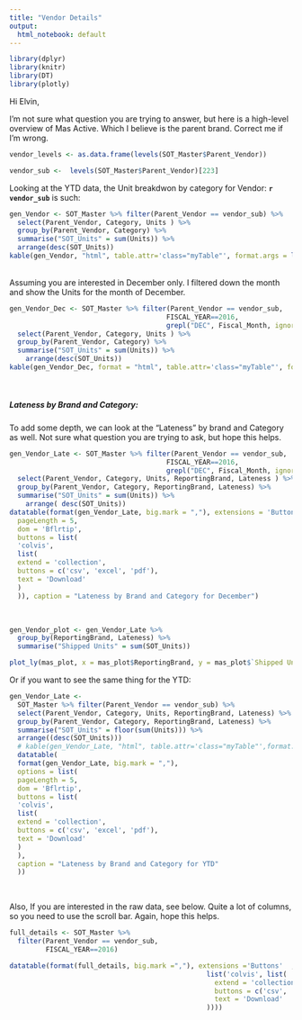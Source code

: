 ```yaml
---
title: "Vendor Details" 
output:
  html_notebook: default
---
```

<style>
  .myTable td {
    padding: 10px;
    border-bottom: 1px solid black;
  }
</style>

```r
library(dplyr)
library(knitr)
library(DT)
library(plotly)
```

Hi Elvin,

I'm not sure what question you are trying to answer, but here is a high-level overview of Mas Active. Which I believe is the parent brand. Correct me if I'm wrong. 

```r
vendor_levels <- as.data.frame(levels(SOT_Master$Parent_Vendor))

```

```r
vendor_sub <-  levels(SOT_Master$Parent_Vendor)[223]

```



Looking at the YTD data, the Unit breakdwon by category for Vendor: **`r vendor_sub`** is such:

```r
gen_Vendor <- SOT_Master %>% filter(Parent_Vendor == vendor_sub) %>% 
  select(Parent_Vendor, Category, Units ) %>% 
  group_by(Parent_Vendor, Category) %>% 
  summarise("SOT_Units" = sum(Units)) %>% 
  arrange(desc(SOT_Units))
kable(gen_Vendor, "html", table.attr='class="myTable"', format.args = list(big.mark=","), caption = "YTD Units by Category and Vendor")
```


<br>
Assuming you are interested in December only. I filtered down the month and show the Units for the month of December.

```r
gen_Vendor_Dec <- SOT_Master %>% filter(Parent_Vendor == vendor_sub, 
                                       FISCAL_YEAR==2016, 
                                       grepl("DEC", Fiscal_Month, ignore.case = TRUE)) %>% 
  select(Parent_Vendor, Category, Units ) %>% 
  group_by(Parent_Vendor, Category) %>% 
  summarise("SOT_Units" = sum(Units)) %>% 
    arrange(desc(SOT_Units))
kable(gen_Vendor_Dec, format = "html", table.attr='class="myTable"', format.args= list(big.mark = ","), caption = "Units by Category and Vendor for December")

```

<br>

##### **Lateness by Brand and Category:**

To add some depth, we can look at the "Lateness" by brand and Category as well. Not sure what question you are trying to ask, but hope this helps.  


```r
gen_Vendor_Late <- SOT_Master %>% filter(Parent_Vendor == vendor_sub, 
                                       FISCAL_YEAR==2016, 
                                       grepl("DEC", Fiscal_Month, ignore.case = TRUE)) %>% 
  select(Parent_Vendor, Category, Units, ReportingBrand, Lateness ) %>% 
  group_by(Parent_Vendor, Category, ReportingBrand, Lateness) %>% 
  summarise("SOT_Units" = sum(Units)) %>% 
    arrange( desc(SOT_Units))
datatable(format(gen_Vendor_Late, big.mark = ","), extensions = 'Buttons', options = list(
  pageLength = 5,
  dom = 'Bflrtip',
  buttons = list(
  'colvis',
  list(
  extend = 'collection',
  buttons = c('csv', 'excel', 'pdf'),
  text = 'Download'
  )
  )), caption = "Lateness by Brand and Category for December")
```
<br>
```r
gen_Vendor_plot <- gen_Vendor_Late %>% 
  group_by(ReportingBrand, Lateness) %>% 
  summarise("Shipped Units" = sum(SOT_Units)) 

plot_ly(mas_plot, x = mas_plot$ReportingBrand, y = mas_plot$`Shipped Units`)
```

Or if you want to see the same thing for the YTD:


```r
gen_Vendor_Late <-
  SOT_Master %>% filter(Parent_Vendor == vendor_sub) %>%
  select(Parent_Vendor, Category, Units, ReportingBrand, Lateness) %>%
  group_by(Parent_Vendor, Category, ReportingBrand, Lateness) %>%
  summarise("SOT_Units" = floor(sum(Units))) %>%
  arrange((desc(SOT_Units)))
  # kable(gen_Vendor_Late, "html", table.attr='class="myTable"',format.args= list(big.mark = ","), caption = "Lateness by Brand and Category for YTD")
  datatable(
  format(gen_Vendor_Late, big.mark = ","),
  options = list(
  pageLength = 5,
  dom = 'Bflrtip',
  buttons = list(
  'colvis',
  list(
  extend = 'collection',
  buttons = c('csv', 'excel', 'pdf'),
  text = 'Download'
  )
  ),
  caption = "Lateness by Brand and Category for YTD"
  ))
```
<br>

Also, If you are interested in the raw data, see below. Quite a lot of columns, so you need to use the scroll bar. Again, hope this helps. 

```r
full_details <- SOT_Master %>% 
  filter(Parent_Vendor == vendor_sub, 
         FISCAL_YEAR==2016)

datatable(format(full_details, big.mark =","), extensions ='Buttons'  , options = list(pageLength = 20, dom = 'Bflrtip', scrollX = TRUE, buttons = 
                                                 list('colvis', list(
                                                   extend = 'collection',
                                                   buttons = c('csv', 'excel', 'pdf'),
                                                   text = 'Download'
                                                 ))))
```

